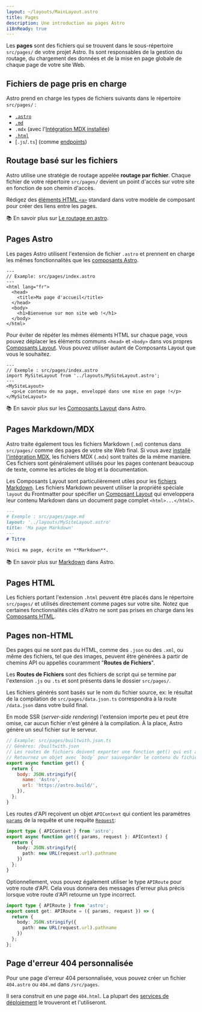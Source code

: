 ```yaml
---
layout: ~/layouts/MainLayout.astro
title: Pages
description: Une introduction au pages Astro
i18nReady: true
---
```


Les **pages** sont des fichiers qui se trouvent dans le sous-répertoire `src/pages/` de votre projet Astro. Ils sont responsables de la gestion du routage, du chargement des données et de la mise en page globale de chaque page de votre site Web.

## Fichiers de page pris en charge 

Astro prend en charge les types de fichiers suivants dans le répertoire `src/pages/` :
- [`.astro`](#pages-astro)
- [`.md`](#pages-markdownmdx)
- `.mdx` (avec l'[Intégration MDX installée](/fr/guides/integrations-guide/mdx/#installation))
- [`.html`](#pages-html)
- [`.js`/`.ts`] (comme [endpoints](/fr/core-concepts/endpoints/))

## Routage basé sur les fichiers

Astro utilise une stratégie de routage appelée **routage par fichier**. Chaque fichier de votre répertoire `src/pages/` devient un point d'accès sur votre site en fonction de son chemin d'accès.

Rédigez des [éléments HTML `<a>`](https://developer.mozilla.org/fr/docs/Web/HTML/Element/a) standard dans votre modèle de composant pour créer des liens entre les pages.

📚 En savoir plus sur [Le routage en astro](/fr/core-concepts/routing/).

## Pages Astro

Les pages Astro utilisent l'extension de fichier `.astro` et prennent en charge les mêmes fonctionnalités que les [composants Astro](/fr/core-concepts/astro-components/).

```astro
---
// Example: src/pages/index.astro
---
<html lang="fr">
  <head>
    <title>Ma page d'accueil</title>
  </head>
  <body>
    <h1>Bienvenue sur mon site web !</h1>
  </body>
</html>
```

Pour éviter de répéter les mêmes éléments HTML sur chaque page, vous pouvez déplacer les éléments communs `<head>` et `<body>` dans vos propres [Composants Layout](/fr/core-concepts/layouts/). Vous pouvez utiliser autant de Composants Layout que vous le souhaitez.

```astro {3} /</?MySiteLayout>/
---
// Exemple : src/pages/index.astro
import MySiteLayout from '../layouts/MySiteLayout.astro';
---
<MySiteLayout>
  <p>Le contenu de ma page, enveloppé dans une mise en page !</p>
</MySiteLayout>
```

📚 En savoir plus sur les [Composants Layout](/fr/core-concepts/layouts/) dans Astro.

## Pages Markdown/MDX

Astro traite également tous les fichiers Markdown (`.md`) contenus dans `src/pages/` comme des pages de votre site Web final. Si vous avez [installé l'intégration MDX](/fr/guides/integrations-guide/mdx/#installation), les fichiers MDX (`.mdx`) sont traités de la même manière. Ces fichiers sont généralement utilisés pour les pages contenant beaucoup de texte, comme les articles de blog et la documentation.

Les Composants Layout sont particulièrement utiles pour les [fichiers Markdown](#pages-markdownmdx). Les fichiers Markdown peuvent utiliser la propriété spéciale `layout` du Frontmatter pour spécifier un [Composant Layout](/fr/core-concepts/layouts/) qui enveloppera leur contenu Markdown dans un document page complet `<html>...</html>`.


```md {3}
---
# Exemple : src/pages/page.md
layout: '../layouts/MySiteLayout.astro'
title: 'Ma page Markdown'
---
# Titre

Voici ma page, écrite en **Markdown**.

```

📚 En savoir plus sur [Markdown](/fr/guides/markdown-content/) dans Astro.

## Pages HTML

Les fichiers portant l'extension `.html` peuvent être placés dans le répertoire `src/pages/` et utilisés directement comme pages sur votre site. Notez que certaines fonctionnalités clés d'Astro ne sont pas prises en charge dans les [Composants HTML](/fr/core-concepts/astro-components/).

## Pages non-HTML

Des pages qui ne sont pas du HTML, comme des `.json` ou des `.xml`, ou même des fichiers, tel que des images, peuvent être générées à partir de chemins API ou appellés couramment "**Routes de Fichiers**".

Les **Routes de Fichiers** sont des fichiers de script qui se termine par l'extension `.js` ou `.ts` et sont présents dans le dossier `src/pages/`.

Les fichiers générés sont basés sur le nom du fichier source, ex: le résultat de la compilation de `src/pages/data.json.ts` correspondra à la route `/data.json` dans votre build final.

En mode SSR (_server-side rendering_) l'extension importe peu et peut être omise, car aucun fichier n'est généré à la compilation. À la place, Astro génère un seul fichier sur le serveur.

```js
// Example: src/pages/builtwith.json.ts
// Génères: /builtwith.json
// Les routes de fichiers doivent exporter une fonction get() qui est appelée et génère le fichier.
// Retournez un objet avec `body` pour sauvegarder le contenu du fichier dans votre build final.
export async function get() {
  return {
    body: JSON.stringify({
      name: 'Astro',
      url: 'https://astro.build/',
    }),
  };
}
```

Les routes d'API reçoivent un objet `APIContext` qui contient les paramètres [`params`](/fr/reference/api-reference/#params) de la requête et une requête [`Request`](https://developer.mozilla.org/fr/docs/Web/API/Request):

```ts
import type { APIContext } from 'astro';
export async function get({ params, request }: APIContext) {
  return {
    body: JSON.stringify({
      path: new URL(request.url).pathname
    })
  };
}
```

Optionnellement, vous pouvez également utiliser le type `APIRoute` pour votre route d'API. Cela vous donnera des messages d'erreur plus précis lorsque votre route d'API retourne un type incorrect.

```ts
import type { APIRoute } from 'astro';
export const get: APIRoute = ({ params, request }) => {
  return {
    body: JSON.stringify({
      path: new URL(request.url).pathname
    })
  };
};
```

## Page d'erreur 404 personnalisée

Pour une page d'erreur 404 personnalisée, vous pouvez créer un fichier `404.astro` ou `404.md` dans `/src/pages`.

Il sera construit en une page `404.html`. La plupart des [services de déploiement](/fr/guides/deploy/) le trouveront et l'utiliseront.
